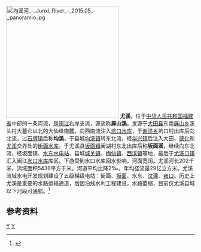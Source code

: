 {{Otheruses|尤溪|other=同名或類似名的其它條目描述}}
[[File:均溪河_-_Junxi_River_-_2015.05_-_panoramio.jpg|300px]]
'''尤溪'''，位于[[中华人民共和国|中华人民共和国]][[福建省|福建省]]中部的一条河流，是[[闽江|闽江]]右岸支流，源流称'''屏山溪'''，发源于[[大田县|大田县]]东南[[屏山乡_(大田县)|屏山乡]]溪头村大墓仑以北的大仙峰南麓，向西南流注入[[坑口水库_(大田)|坑口水库]]，于[[谢洋乡|谢洋乡]]坑口村出库后向北流，过[[石牌镇_(大田县)|石牌镇]]后称'''均溪'''，于县城[[均溪镇|均溪镇]]转东北流，经[[华兴镇_(大田县)|华兴镇]]后注入大田、[[德化县|德化]]和[[尤溪县|尤溪]]交界处的[[街面水库|街面水库]]，于尤溪县[[坂面镇|坂面镇]]闽湖村东北出库后称'''坂面溪'''，继续向东北流，经坂面镇、[[水东水电站|水东水电站]]、县城[[城关镇_(尤溪县)|城关镇]]、[[梅仙镇_(尤溪县)|梅仙镇]]、[[西滨镇_(尤溪县)|西滨镇]]等地，最后于[[尤溪口镇|尤溪口镇]]汇入闽江[[水口水库|水口水库]]库区。下游受到水口水库回水影响，河面宽阔。尤溪河长202千米，流域面积5436平方千米，河道平均比降2‰。年均径流量29亿立方米。尤溪流域水电开发规划建设了五级梯级电站：街面、[[坂面水电站|坂面]]、水东、[[汶潭水电站|汶潭]]、[[雍口水电站|雍口]]。历史上尤溪是重要的水路运输通道，后因沿线水利工程建设，水路萎缩，目前仅尤溪县城以下河段可通航。<ref name="中国河湖大典">{{cite book zh |author=《[[中国河湖大典|中国河湖大典]]》编纂委员会 |title=《中国河湖大典·东南诸河、台湾卷》 |format=M |edition=1 |location=北京 |publisher=中国水利水电出版社 |date=2014年12月 |pages=95页 |id= ISBN 978-7-5170-2765-2}}</ref>

==参考资料==
{{reflist}}
{{China-river-stub}}

[[Category:福建河流|Y]]
[[Category:闽江|Y]]